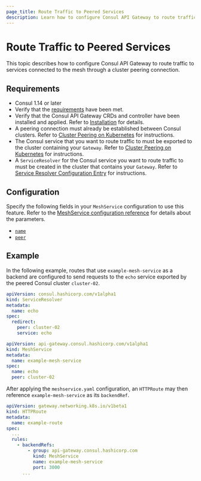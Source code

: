 ```yaml
---
page_title: Route Traffic to Peered Services
description: Learn how to configure Consul API Gateway to route traffic to services connected to the mesh through a peering connection.
---
```


# Route Traffic to Peered Services

This topic describes how to configure Consul API Gateway to route traffic to services connected to the mesh through a cluster peering connection.

## Requirements

- Consul 1.14 or later
- Verify that the [requirements](/consul/docs/api-gateway/tech-specs) have been met.
- Verify that the Consul API Gateway CRDs and controller have been installed and applied. Refer to [Installation](/consul/docs/api-gateway/install) for details.
- A peering connection must already be established between Consul clusters. Refer to [Cluster Peering on Kubernetes](/consul/docs/k8s/connect/cluster-peering/tech-specs) for instructions.
- The Consul service that you want to route traffic to must be exported to the cluster containing your `Gateway`. Refer to [Cluster Peering on Kubernetes](/consul/docs/k8s/connect/cluster-peering/tech-specs) for instructions.
- A `ServiceResolver` for the Consul service you want to route traffic to must be created in the cluster that contains your `Gateway`. Refer to [Service Resolver Configuration Entry](/consul/docs/connect/config-entries/service-resolver) for instructions.

## Configuration

Specify the following fields in your `MeshService` configuration to use this feature. Refer to the [MeshService configuration reference](/consul/docs/api-gateway/configuration/meshservice) for details about the parameters.

- [`name`](/consul/docs/api-gateway/configuration/meshservice#name)
- [`peer`](/consul/docs/api-gateway/configuration/meshservice#peer)

## Example

In the following example, routes that use `example-mesh-service` as a backend are configured to send requests to the `echo` service exported by the peered Consul cluster `cluster-02`.

<CodeBlockConfig filename="serviceresolver.yaml">

```yaml hideClipboard
apiVersion: consul.hashicorp.com/v1alpha1
kind: ServiceResolver
metadata:
  name: echo
spec:
  redirect:
    peer: cluster-02
    service: echo
```
</CodeBlockConfig>

<CodeBlockConfig filename="meshservice.yaml">

```yaml hideClipboard
apiVersion: api-gateway.consul.hashicorp.com/v1alpha1
kind: MeshService
metadata:
  name: example-mesh-service
spec:
  name: echo
  peer: cluster-02
```
</CodeBlockConfig>

After applying the `meshservice.yaml` configuration, an `HTTPRoute` may then reference `example-mesh-service` as its `backendRef`.

<CodeBlockConfig filename="route.yaml">

```yaml hideClipboard
apiVersion: gateway.networking.k8s.io/v1beta1
kind: HTTPRoute
metadata:
  name: example-route
spec:
  ...
  rules:
    - backendRefs:
        - group: api-gateway.consul.hashicorp.com
          kind: MeshService
          name: example-mesh-service
          port: 3000
      ...
```
</CodeBlockConfig>
